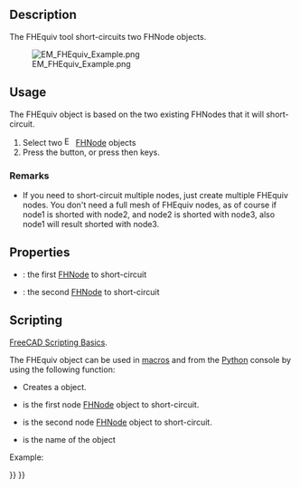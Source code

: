 <languages/>

{{Docnav
|[[EM_FHPlaneAddRemoveNodeHole|FHPlaneAddRemoveNodeHole]]
|[[EM_FHPort|FHPort]]
|[[EM_Workbench|EM]]
|IconL=EM_FHPlaneAddRemoveNodeHole.svg
|IconR=EM_FHPort.svg
|IconC=EMWorkbench.svg
}}

{{GuiCommand
|Name=EM FHEquiv
|MenuLocation=EM → FHEquiv
|Workbenches=[[EM_Workbench|EM]]
|Shortcut={{KEY|E}} {{KEY|E}}
|Version=0.17
|SeeAlso=[[EM_FHNode|EM FHNode]], [[EM_FHSegment|EM FHSegment]], [[EM_FHPath|EM FHPath]], [[EM_FHPlane|EM FHPlane]], [[EM_FHPort|EM FHPort]]
}}

==Description==

The FHEquiv tool short-circuits two FHNode objects.

[[Image:EM_FHEquiv_Example.png]]

{{Caption|FastHenry FHEquiv}}

==Usage==

The FHEquiv object is based on the two existing FHNodes that it will short-circuit.

# Select two [[Image:EM_FHNode.svg|16px]] [[EM_FHNode|FHNode]] objects
# Press the {{Button|[[Image:EM_FHEquiv.svg|16px]] [[EM_FHEquiv|EM FHEquiv]]}} button, or press {{KEY|E}} then {{KEY|E}} keys.

===Remarks===

* If you need to short-circuit multiple nodes, just create multiple FHEquiv nodes. You don't need a full mesh of FHEquiv nodes, as of course if node1 is shorted with node2, and node2 is shorted with node3, also node1 will result shorted with node3.

==Properties==

* {{PropertyData|Node1}}: the first [[EM_FHNode|FHNode]] to short-circuit
* {{PropertyData|Node2}}: the second [[EM_FHNode|FHNode]] to short-circuit

==Scripting==

{{Emphasis|See also:}} [[FreeCAD_Scripting_Basics|FreeCAD Scripting Basics]].

The FHEquiv object can be used in [[Macros|macros]] and from the [[Python|Python]] console by using the following function:

{{Code|code=
equiv = makeFHEquiv(node1=None,node2=None,name='FHEquiv')
}}

* Creates a {{incode|FHEquiv}} object.
* {{incode|node1}} is the first node [[EM_FHNode|FHNode]] object to short-circuit.
* {{incode|node2}} is the second node [[EM_FHNode|FHNode]] object to short-circuit.
* {{incode|name}} is the name of the object

Example:

{{Code|code=
import FreeCAD, EM

fhnode1 = EM.makeFHNode(X=1.0,Y=0,Z=0)
fhnode2 = EM.makeFHNode(X=0,Y=1.0,Z=0)

fhequiv = EM.makeFHEquiv(fhnode1, fhnode2)
}}


{{Docnav
|[[EM_FHPlaneAddRemoveNodeHole|FHPlaneAddRemoveNodeHole]]
|[[EM_FHPort|FHPort]]
|[[EM_Workbench|EM]]
|IconL=EM_FHPlaneAddRemoveNodeHole.svg
|IconR=EM_FHPort.svg
|IconC=EMWorkbench.svg
}}

{{EM Tools navi{{#translation:}}}}
{{Userdocnavi{{#translation:}}}}